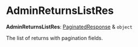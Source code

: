 
# AdminReturnsListRes

 **AdminReturnsListRes**: [PaginatedResponse](../../interfaces/medusa.PaginatedResponse/page.mdx) & `object`

The list of returns with pagination fields.
